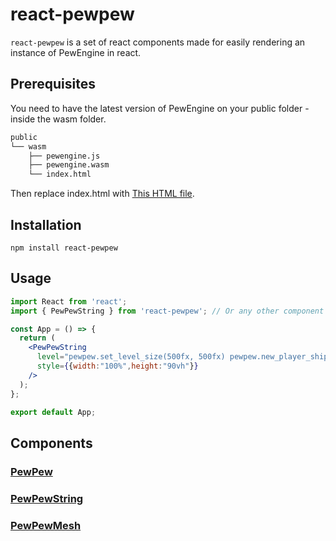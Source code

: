
<Meta title="Introduction" />


# react-pewpew

`react-pewpew` is a set of react components made for easily rendering an instance of PewEngine in react.<br/>

## Prerequisites

You need to have the latest version of PewEngine on your public folder - inside the wasm folder.<br/>
```bash
public
└── wasm
    ├── pewengine.js
    ├── pewengine.wasm
    └── index.html 
```

Then replace index.html with [This HTML file](https://raw.githubusercontent.com/arjunindia/react-pewpew/main/public/wasm/index.html).<br/>
## Installation

`npm install react-pewpew`<br/>

## Usage

```jsx
import React from 'react';
import { PewPewString } from 'react-pewpew'; // Or any other component

const App = () => {
  return (
    <PewPewString
      level="pewpew.set_level_size(500fx, 500fx) pewpew.new_player_ship(10fx, 10fx, 0)"
      style={{width:"100%",height:"90vh"}}
    />
  );
};

export default App;
```
## Components

### [PewPew](/docs/pewpew--docs)
### [PewPewString](/docs/pewpewstring--docs)
### [PewPewMesh](/docs/pewpewmesh--docs)